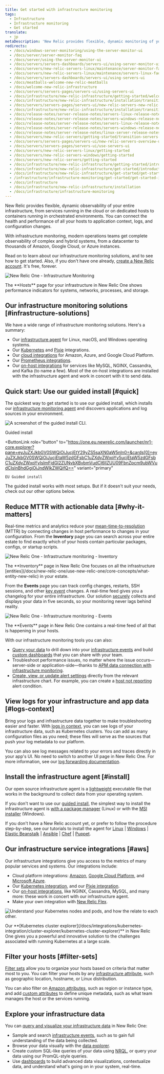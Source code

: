 ```yaml
---
title: Get started with infrastructure monitoring
tags:
  - Infrastructure
  - Infrastructure monitoring
  - Get started
translate:
  - jp
metaDescription: 'New Relic provides flexible, dynamic monitoring of your entire infrastructure. Learn about features, installation, and use cases.'
redirects:
  - /docs/windows-server-monitoring/using-the-server-monitor-ui
  - /docs/server/server-monitor-faq
  - /docs/server/using-the-server-monitor-ui
  - /docs/servers/servers-dashboards/servers-ui/using-server-monitor-ui
  - /docs/servers/new-relic-servers-linux/maintenance/server-monitor-faq
  - /docs/servers/new-relic-servers-linux/maintenance/servers-linux-faq
  - /docs/servers/servers-dashboards/servers-ui/using-servers-ui
  - /docs/meatballs-welcome-new-relic-meatballs
  - /docs/welcome-new-relic-infrastructure
  - /docs/servers/servers-pages/servers-ui/using-servers-ui
  - /docs/infrastructure/new-relic-infrastructure/getting-started/welcome-new-relic-infrastructure
  - /docs/infrastructure/new-relic-infrastructure/installation/transition-servers-new-relic-infrastructure-0
  - /docs/servers/servers-pages/servers-ui/new-relic-servers-new-relic-infrastructure
  - /docs/infrastructure/new-relic-infrastructure/installation/transition-servers-new-relic-infrastructure
  - /docs/release-notes/server-release-notes/servers-linux-release-notes
  - /docs/release-notes/server-release-notes/servers-windows-release-notes
  - /docs/release-notes/server-release-notes/servers-linux-release-notes/feed
  - /docs/release-notes/server-release-notes/servers-windows-release-notes/feed
  - /docs/release-notes/server-release-notes/linux-server-release-notes/linux-server-120257
  - /docs/servers/new-relic-servers/getting-started/transition-servers-new-relic-infrastructure
  - /docs/servers/servers-pages/servers-ui/new-relic-servers-overview-ui-page
  - /docs/servers/servers-pages/servers-ui/use-servers-ui
  - /docs/servers/new-relic-servers-linux/getting-started
  - /docs/servers/new-relic-servers-windows/getting-started
  - /docs/servers/new-relic-servers/getting-started
  - /docs/infrastructure/new-relic-infrastructure/getting-started/introduction-new-relic-infrastructure
  - /docs/infrastructure/new-relic-infrastructure/get-started/introduction-new-relic-infrastructure
  - /docs/infrastructure/new-relic-infrastructure/get-started/get-started-infrastructure-monitoring
  - /infrastructure/infrastructure-monitoring/get-started/get-started-infrastructure-monitoring
  - /docs/infrastructure
  - /docs/infrastructure/new-relic-infrastructure/installation
  - /docs/infrastructure/infrastructure-monitoring
---
```















New Relic provides flexible, dynamic observability of your entire infrastructure, from services running in the cloud or on dedicated hosts to containers running in orchestrated environments. You can connect the health and performance of all your hosts to application context, logs, and configuration changes.

With infrastructure monitoring, modern operations teams get complete observability of complex and hybrid systems, from a datacenter to thousands of Amazon, Google Cloud, or Azure instances.

Read on to learn about our infrastructure monitoring solutions, and to see how to get started. Also, if you don't have one already, [create a New Relic account](https://newrelic.com/signup). It's free, forever.

<img
  title="New Relic One - Infrastructure Monitoring"
  alt="New Relic One - Infrastructure Monitoring"
  src={nroneInfrastructureHosts}
/>

<figcaption>
  The **Hosts** page for your infrastructure in New Relic One shows performance indicators for systems, networks, processes, and storage.
</figcaption>

## Our infrastructure monitoring solutions [#infrastructure-solutions]

We have a wide range of infrastructure monitoring solutions. Here's a summary:

* Our [infrastructure agent](/docs/infrastructure/install-infrastructure-agent/get-started/install-infrastructure-agent) for Linux, macOS, and Windows operating systems.
* Our [Kubernetes](/docs/kubernetes-pixie/kubernetes-integration/installation/kubernetes-integration-install-configure) and [Pixie](/docs/kubernetes-pixie/auto-telemetry-pixie/get-started-auto-telemetry-pixie) integrations.
* Our [cloud integrations](/docs/infrastructure/infrastructure-integrations/get-started/introduction-infrastructure-integrations/#cloud-integrations) for Amazon, Azure, and Google Cloud Platform.
* Our [Prometheus integrations](/docs/infrastructure/prometheus-integrations/get-started/send-prometheus-metric-data-new-relic).
* Our [on-host integrations](/docs/infrastructure/infrastructure-integrations/get-started/introduction-infrastructure-integrations/#on-host-integrations) for services like MySQL, NGINX, Cassandra, and Kafka (to name a few). Most of the on-host integrations are installed with the infrastructure agent and work in concert with it to send data.

## Quick start: Use our guided install [#quick]

The quickest way to get started is to use our guided install, which installs our [infrastructure monitoring agent](/docs/infrastructure/install-infrastructure-agent/get-started/install-infrastructure-agent) and discovers applications and log sources in your environment.

<img
  title="The guided install CLI."
  alt="A screenshot of the guided install CLI."
  src={guidedInstallCli}
/>

<ButtonGroup>
  <ButtonLink
    role="button"
    to="https://one.newrelic.com/launcher/nr1-core.explorer?pane=eyJuZXJkbGV0SWQiOiJucjEtY29yZS5saXN0aW5nIn0=&cards[0]=eyJuZXJkbGV0SWQiOiJucjEtaW5zdGFsbC1uZXdyZWxpYy5ucjEtaW5zdGFsbC1uZXdyZWxpYyIsImFjdGl2ZUNvbXBvbmVudCI6IlZUU09FbnZpcm9ubWVudCIsInBhdGgiOiJndWlkZWQifQ=="
    variant="primary"
  >
    Guided install
  </ButtonLink>

  <ButtonLink
    role="button"
    to="https://one.eu.newrelic.com/launcher/nr1-core.explorer?pane=eyJuZXJkbGV0SWQiOiJucjEtY29yZS5saXN0aW5nIn0=&cards[0]=eyJuZXJkbGV0SWQiOiJucjEtaW5zdGFsbC1uZXdyZWxpYy5ucjEtaW5zdGFsbC1uZXdyZWxpYyIsImFjdGl2ZUNvbXBvbmVudCI6IlZUU09FbnZpcm9ubWVudCIsInBhdGgiOiJndWlkZWQifQ=="
    variant="primary"
  >
    EU Guided install
  </ButtonLink>
</ButtonGroup>

The guided install works with most setups. But if it doesn't suit your needs, check out our other options below.

## Reduce MTTR with actionable data [#why-it-matters]

Real-time metrics and analytics reduce your [mean-time-to-resolution](https://newrelic.com/devops/how-to-reduce-mttr) (MTTR) by connecting changes in host performance to changes in your configuration. From the **Inventory** page you can search across your entire estate to find exactly which of your hosts contain particular packages, configs, or startup scripts.

<img
  title="New Relic One - Infrastructure monitoring - Inventory"
  alt="New Relic One - Infrastructure monitoring - Inventory"
  src={nroneInfrastructureInventory}
/>

<figcaption>
  The **Inventory** page in New Relic One focuses on all the infrastructure [entities](/docs/new-relic-one/use-new-relic-one/core-concepts/what-entity-new-relic) in your estate.
</figcaption>

From the **Events** page you can track config changes, restarts, SSH sessions, and other [key event](/docs/infrastructure-events-page#types) changes. A real-time feed gives you a changelog for your entire infrastructure. Our solution [securely](/docs/infrastructure/new-relic-infrastructure/getting-started/infrastructure-security) collects and displays your data in five seconds, so your monitoring never lags behind reality.

<img
  title="New Relic One - Infrastructure monitoring - Events"
  alt="New Relic One - Infrastructure monitoring - Events"
  src={nroneInfrastructureEvents}
/>

<figcaption>
  The **Events** page in New Relic One contains a real-time feed of all that is happening in your hosts.
</figcaption>

With our infrastructure monitoring tools you can also:

* [Query your data](/docs/using-new-relic/data/understand-data/query-new-relic-data) to drill down into your [infrastructure events](/docs/default-infrastructure-events-attributes) and build [custom dashboards](/docs/dashboards/new-relic-one-dashboards/get-started/introduction-new-relic-one-dashboards) that you can share with your team.
* Troubleshoot performance issues, no matter where the issue occurs—server-side or application-side—thanks to [APM data connection with infrastructure monitoring](/docs/infrastructure/new-relic-infrastructure/data-instrumentation/new-relic-apm-data-infrastructure).
* [Create, view, or update alert settings](/docs/add-edit-or-view-host-alert-information) directly from the relevant infrastructure chart. For example, you can create a [host not reporting](/docs/infrastructure/new-relic-infrastructure/configuration/create-infrastructure-host-not-reporting-condition) alert condition.

## View logs for your infrastructure and app data [#logs-context]

Bring your logs and infrastructure data together to make troubleshooting easier and faster. With [logs in context](/docs/logs/logs-context/configure-logs-context-apm-agents/), you can see logs of your infrastructure data, such as Kubernetes clusters. You can add as many configuration files as you need; these files will serve as the sources that push your log metadata to our platform.

You can also see log messages related to your errors and traces directly in your app's UI. No need to switch to another UI page in New Relic One. For more information, see our [log forwarding documentation](/docs/logs/forward-logs/forward-your-logs-using-infrastructure-agent/).

## Install the infrastructure agent [#install]

Our open source infrastructure agent is a [lightweight](/docs/infrastructure/new-relic-infrastructure/getting-started/agent-performance-overhead) executable file that works in the background to collect data from your operating system.

If you don't want to use our [guided install](#quick), the simplest way to install the infrastructure agent is [with a package manager](/docs/infrastructure/install-configure-manage-infrastructure/linux-installation/install-infrastructure-linux-using-package-manager) (Linux) or with the [MSI installer](/docs/infrastructure/install-configure-manage-infrastructure/windows-installation/install-infrastructure-windows-server-using-msi-installer) (Windows).

If you don't have a New Relic account yet, or prefer to follow the procedure step-by-step, see our tutorials to install the agent for [Linux](/docs/infrastructure/install-configure-manage-infrastructure/linux-installation/install-infrastructure-linux-using-package-manager) \| [Windows](/docs/infrastructure/new-relic-infrastructure/installation/install-infrastructure-windows-server) \| [Elastic Beanstalk](/docs/infrastructure/new-relic-infrastructure/installation/install-infrastructure-agent-aws-elastic-beanstalk) \| [Ansible](/docs/infrastructure/new-relic-infrastructure/config-management-tools/configure-new-relic-infrastructure-using-ansible) \| [Chef](/docs/infrastructure/new-relic-infrastructure/config-management-tools/configure-new-relic-infrastructure-using-chef) \| [Puppet](/docs/infrastructure/new-relic-infrastructure/config-management-tools/configure-new-relic-infrastructure-puppet).

## Our infrastructure service integrations [#aws]

Our infrastructure integrations give you access to the metrics of many popular services and systems. Our integrations include:

* Cloud platform integrations: [Amazon](/docs/infrastructure/amazon-integrations/aws-integrations-list), [Google Cloud Platform](/docs/integrations/google-cloud-platform-integrations), and [Microsoft Azure](/docs/infrastructure/microsoft-azure-integrations/azure-integrations-list).
* Our [Kubernetes integration](/docs/kubernetes-pixie/kubernetes-integration/installation/kubernetes-integration-install-configure), and our [Pixie integration](/docs/kubernetes-pixie/auto-telemetry-pixie/get-started-auto-telemetry-pixie).
* Our [on-host integrations](/docs/infrastructure/host-integrations/host-integrations-list), like NGINX, Cassandra, MySQL, and many more: these work in concert with our infrastructure agent.
* Make your own integration with [New Relic Flex](/docs/introduction-new-relics-flex-integration).

<img
  title="NR_Cluster_Explorer.png"
  alt="Understand your Kubernetes nodes and pods, and how the relate to each other. "
  src={nrClusterExplorer}
/>

<figcaption>
  Our **[Kubernetes cluster explorer](/docs/integrations/kubernetes-integration/cluster-explorer/kubernetes-cluster-explorer)** in New Relic One gives you a powerful and innovative solution to the challenges associated with running Kubernetes at a large scale.
</figcaption>

## Filter your hosts [#filter-sets]

[Filter sets](/docs/scopes-organize-your-infrastructure) allow you to organize your hosts based on criteria that matter most to you. You can filter your hosts by any [infrastructure attribute](/docs/default-infrastructure-events-attributes), such as geographic location, hostname, or Linux distribution.

You can also filter on [Amazon attributes](/docs/default-infrastructure-events-attributes#aws-ec2-attributes), such as region or instance type, and add [custom attributes](/docs/meatballs-configuring-your-agent#attributes) to define unique metadata, such as what team manages the host or the services running.

## Explore your infrastructure data

You can [query and visualize your infrastructure data](/docs/using-new-relic/data/understand-data/query-new-relic-data) in New Relic One:

* Sample and search [infrastructure events](/docs/infrastructure/manage-your-data/data-instrumentation/default-infrastructure-events), such as to gain full understanding of the data being collected.
* Browse your data visually with the [data explorer](/docs/query-your-data/explore-query-data/data-explorer/introduction-data-explorer).
* Create custom SQL-like queries of your data using [NRQL](/docs/insights/nrql-new-relic-query-language/using-nrql/introduction-nrql), or query your data using our PromQL-style queries.
* Use [dashboards](/docs/dashboards/new-relic-one-dashboards/get-started/introduction-new-relic-one-dashboards) to build advanced data visualizations, contextualize data, and understand what's going on in your system, real-time.
